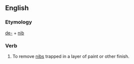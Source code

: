 ==English==
===Etymology===
[[de-]] + [[nib]]

===Verb ===
{{en-verb|denibs|denibbing|denibbed}}
# To remove [[nibs]] trapped in a layer of paint or other finish.